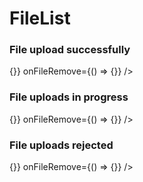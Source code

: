 
<Meta title="Common/FileList" component={FileList} />

# FileList

### File upload successfully

<Canvas>
	<Story name="Default">
		<FileList
			files={[
				{
					lastModified: 1623407907404,
					name: 'Stakeholderanalyse.pdf',
					path: 'Stakeholderanalyse.pdf',
					size: 119660,
					type: 'image/png',
					webkitRelativePath: '',
				},
				{
					lastModified: 1623407907304,
					name: 'Migratierapport.pdf',
					path: 'Migratierapport.pdf',
					size: 129654,
					type: 'image/png',
					webkitRelativePath: '',
				},
			]}
			removeLabel="Wissen"
			cancelLabel="Annuleren"
			fileUploadErrorLabel="dit bestand kan niet worden geüpload"
			fileUploadInProgressLabel="wordt geupload"
			onCancel={() => {}}
			onFileRemove={() => {}}
		/>
	</Story>
</Canvas>

### File uploads in progress

<Canvas>
	<Story name="WithFilesInProgress">
		<FileList
			files={[
				{
					lastModified: 1623407907404,
					name: 'Stakeholderanalyse.pdf',
					path: 'Stakeholderanalyse.pdf',
					size: 119660,
					type: 'image/png',
					webkitRelativePath: '',
					progress: 50,
				},
				{
					lastModified: 1623407907304,
					name: 'Migratierapport.pdf',
					path: 'Migratierapport.pdf',
					size: 129654,
					type: 'image/png',
					webkitRelativePath: '',
					progress: 20,
				},
			]}
			removeLabel="Wissen"
			cancelLabel="Annuleren"
			fileUploadErrorLabel="dit bestand kan niet worden geüpload"
			fileUploadInProgressLabel="wordt geupload"
			onCancel={() => {}}
			onFileRemove={() => {}}
		/>
	</Story>
</Canvas>

### File uploads rejected

<Canvas>
	<Story name="WithRejectedFiles">
		<FileList
			files={[
				{
					lastModified: 1623407907404,
					name: 'Stakeholderanalyse.pdf',
					path: 'Stakeholderanalyse.pdf',
					size: 119660,
					type: 'image/png',
					webkitRelativePath: '',
					progress: 50,
				},
				{
					errors: { message: '__ERROR__', code: 'file-too-large' },
					file: {
						lastModified: 1623407907404,
						name: 'Faalrapport.pdf',
						path: 'Faalrapport.pdf',
						size: 119660,
						type: 'image/png',
						webkitRelativePath: '',
					},
				},
			]}
			removeLabel="Wissen"
			cancelLabel="Annuleren"
			fileUploadErrorLabel="dit bestand kan niet worden geüpload"
			fileUploadInProgressLabel="wordt geupload"
			onCancel={() => {}}
			onFileRemove={() => {}}
		/>
	</Story>
</Canvas>

